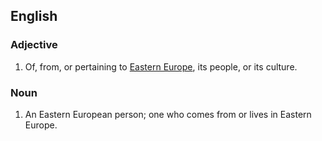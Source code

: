 ==English==

===Adjective===
{{en-adj|pos=[[Eastern]] [[European]]|-}}

# Of, from, or pertaining to [[Eastern Europe]], its people, or its culture.

===Noun===
{{en-noun|sg=[[Eastern]] [[European]]}}

# An Eastern European person; one who comes from or lives in Eastern Europe.